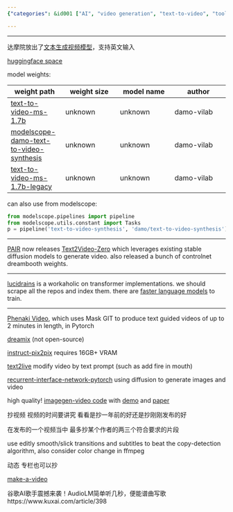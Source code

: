 ```yaml
---
{"categories": &id001 ["AI", "video generation", "text-to-video", "tools", "ModelScope", "Hugging Face", "GitHub", "subtitles", "editing", "AudioLM", "music composition"], "category": "AI Video Generation", "date": "2022-10-09 05:54:25", "description": "AI video generation tools such as Text2Video-Zero, Phenaki Video, Imagen-PyTorch, and Make-a-Video-PyTorch are revolutionizing the video production process. These platforms enable users to generate videos using source material quality, editing capabilities, subtitles, color changes, and even music composition through Google's AudioLM. Access to these tools is available on ModelScope, Hugging Face, and GitHub.", "tags": *id001, "title": "video generation/modification (vfx) from text"}

---
```


------

达摩院放出了[文本生成视频模型](https://modelscope.cn/models/damo/text-to-video-synthesis/summary)，支持英文输入

[huggingface space](https://huggingface.co/damo-vilab/modelscope-damo-text-to-video-synthesis)

model weights:

| weight path | weight size | model name | author |
| -- | -- | -- | -- |
| [text-to-video-ms-1.7b](https://huggingface.co/damo-vilab/text-to-video-ms-1.7b) | unknown | unknown | damo-vilab |
| [modelscope-damo-text-to-video-synthesis](https://huggingface.co/damo-vilab/modelscope-damo-text-to-video-synthesis) | unknown | unknown | damo-vilab |
| [text-to-video-ms-1.7b-legacy](https://huggingface.co/damo-vilab/text-to-video-ms-1.7b-legacy) | unknown | unknown | damo-vilab |

can also use from modelscope:

```python
from modelscope.pipelines import pipeline
from modelscope.utils.constant import Tasks
p = pipeline('text-to-video-synthesis', 'damo/text-to-video-synthesis')

```

----

[PAIR](https://huggingface.co/spaces/PAIR) now releases [Text2Video-Zero](https://huggingface.co/spaces/PAIR/Text2Video-Zero) which leverages existing stable diffusion models to generate video. also released a bunch of controlnet dreambooth weights.

----

[lucidrains](https://github.com/lucidrains) is a workaholic on transformer implementations. we should scrape all the repos and index them. there are [faster language models](https://github.com/lucidrains/memory-efficient-attention-pytorch) to train.

-----

[Phenaki Video](https://github.com/lucidrains/phenaki-pytorch), which uses Mask GIT to produce text guided videos of up to 2 minutes in length, in Pytorch

[dreamix](https://dreamix-video-editing.github.io/) (not open-source)

[instruct-pix2pix](https://github.com/timothybrooks/instruct-pix2pix) requires 16GB+ VRAM

[text2live](https://github.com/omerbt/Text2LIVE) modify video by text prompt (such as add fire in mouth)

[recurrent-interface-network-pytorch](https://github.com/lucidrains/recurrent-interface-network-pytorch) using diffusion to generate images and video

high quality! [imagegen-video code](https://github.com/lucidrains/imagen-pytorch/blob/main/imagen_pytorch/imagen_video.py) with [demo](https://imagen.research.google/video/) and [paper](https://arxiv.org/pdf/2210.02303.pdf)

抄视频 视频的时间要讲究 看看是抄一年前的好还是抄刚刚发布的好

在发布的一个视频当中 最多抄某个作者的两三个符合要求的片段

use editly smooth/slick transitions and subtitles to beat the copy-detection algorithm, also consider color change in ffmpeg

动态 专栏也可以抄

[make-a-video](https://github.com/lucidrains/make-a-video-pytorch)

谷歌AI歌手震撼来袭！AudioLM简单听几秒，便能谱曲写歌 https://www.kuxai.com/article/398

